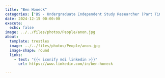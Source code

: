 ```yaml
---
title: "Ben Honeck"
categories: ["BS - Undergraduate Independent Study Researcher (Part Time for Credit)"]
date: 2024-12-15 00:00:00
execute:
  echo: false
image: ../../files/photos/People/anon.jpg
about:
  template: trestles
  image: ../../files/photos/People/anon.jpg
  image-shape: round
  links:
    - text: "{{< iconify mdi linkedin >}}"
      url: https://www.linkedin.com/in/ben-honeck

---
```




